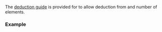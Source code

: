 {{title|deduction guides for {{tt|std::ranges::slide_view}}}}
{{cpp/ranges/slide_view/navbar}}

{{ddcl|header=ranges|since=c++23|
template&lt; class R &gt;
slide_view( R&amp;&amp;, ranges::range_difference_t&lt;R&gt; ) -&gt; slide_view&lt;views::all_t&lt;R&gt;&gt;;
}}

The [[cpp/language/class template argument deduction|deduction guide]] is provided for {{lc|std::ranges::slide_view}} to allow deduction from {{lconcept|range}} and number of elements.

===Example===
{{example
|code=
|output=
}}

{{langlinks|de|es|ja|ru|zh}}